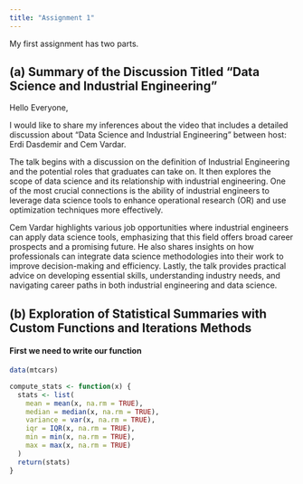 ```yaml
---
title: "Assignment 1"
---
```


My first assignment has two parts.

## (a) Summary of the Discussion Titled "Data Science and Industrial Engineering"

Hello Everyone,

I would like to share my inferences about the video that includes a detailed discussion about "Data Science and Industrial Engineering" between host: Erdi Dasdemir and Cem Vardar.

The talk begins with a discussion on the definition of Industrial Engineering and the potential roles that graduates can take on. It then explores the scope of data science and its relationship with industrial engineering. One of the most crucial connections is the ability of industrial engineers to leverage data science tools to enhance operational research (OR) and use optimization techniques more effectively.

Cem Vardar highlights various job opportunities where industrial engineers can apply data science tools, emphasizing that this field offers broad career prospects and a promising future. He also shares insights on how professionals can integrate data science methodologies into their work to improve decision-making and efficiency. Lastly, the talk provides practical advice on developing essential skills, understanding industry needs, and navigating career paths in both industrial engineering and data science.

## (b) Exploration of Statistical Summaries with Custom Functions and Iterations Methods

#### First we need to write our function

``` r
data(mtcars)

compute_stats <- function(x) {
  stats <- list(
    mean = mean(x, na.rm = TRUE),
    median = median(x, na.rm = TRUE),
    variance = var(x, na.rm = TRUE),
    iqr = IQR(x, na.rm = TRUE),
    min = min(x, na.rm = TRUE),
    max = max(x, na.rm = TRUE)
  )
  return(stats)
}
```
